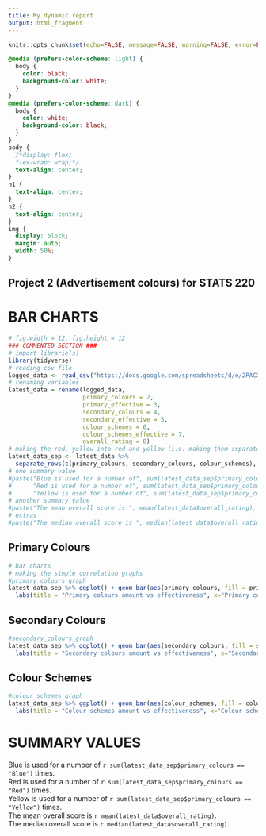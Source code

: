 ---
title: My dynamic report
output: html_fragment
---

```{r setup, include=FALSE}
knitr::opts_chunk$set(echo=FALSE, message=FALSE, warning=FALSE, error=FALSE)

```

```{css}
@media (prefers-color-scheme: light) {
  body {
    color: black;
    background-color: white;
  }
}
@media (prefers-color-scheme: dark) {
  body {
    color: white;
    background-color: black;
  }
}
body {
  /*display: flex;
  flex-wrap: wrap;*/
  text-align: center;
}
h1 {
  text-align: center;
}
h2 {
  text-align: center;
}
img {
  display: block;
  margin: auto;
  width: 50%;
}
```

## Project 2 (Advertisement colours) for STATS 220

# **BAR CHARTS**

```{r fig.width = 8, fig.height = 8}
# fig.width = 12, fig.height = 12
### COMMENTED SECTION ###
# import librarie(s)
library(tidyverse)
# reading csv file
logged_data <- read_csv("https://docs.google.com/spreadsheets/d/e/2PACX-1vQt3NGFc7ZR_dFFon_w3PZS3OL_t3mg4Sf8rJ_IAKFnpIh2PcomBgyRgDxjm55T1pIhAHjZZL1pnzYo/pub?output=csv") 
# renaming variables
latest_data = rename(logged_data, 
                     primary_colours = 2,
                     primary_effective = 3,
                     secondary_colours = 4,
                     secondary_effective = 5,
                     colour_schemes = 6,
                     colour_schemes_effective = 7,
                     overall_rating = 8)
# making the red, yellow into red and yellow (i.e. making them separated)
latest_data_sep <- latest_data %>%
  separate_rows(c(primary_colours, secondary_colours, colour_schemes), sep=", ")
# one summary value
#paste("Blue is used for a number of", sum(latest_data_sep$primary_colours == "Blue"), "times.",
#      "Red is used for a number of", sum(latest_data_sep$primary_colours == "Red"), "times.",
#      "Yellow is used for a number of", sum(latest_data_sep$primary_colours == "Yellow"), "times.")
# another summary value
#paste("The mean overall score is ", mean(latest_data$overall_rating), ".", sep="")
# extras
#paste("The median overall score is ", median(latest_data$overall_rating), ".", sep="")

```

## Primary Colours

```{r fig.width = 8, fig.height = 8}
# bar charts
# making the simple correlation graphs
#primary_colours_graph
latest_data_sep %>% ggplot() + geom_bar(aes(primary_colours, fill = primary_effective))+ 
  labs(title = "Primary colours amount vs effectiveness", x="Primary colours", y="Count", fill="Is the primary colour\neffective in drawing attention?")

```

## Secondary Colours

```{r fig.width = 8, fig.height = 8}
#secondary_colours_graph
latest_data_sep %>% ggplot() + geom_bar(aes(secondary_colours, fill = secondary_effective))+ 
  labs(title = "Secondary colours amount vs effectiveness", x="Secondary colours", y="Count", fill="Is the secondary colour\neffective in drawing attention?")
```

## Colour Schemes

```{r fig.width = 8, fig.height = 8}
#colour_schemes_graph
latest_data_sep %>% ggplot() + geom_bar(aes(colour_schemes, fill = colour_schemes_effective))+ 
  labs(title = "Colour schemes amount vs effectiveness", x="Colour schemes", y="Count", fill="Is the colour scheme\neffective in drawing attention?")
```

# **SUMMARY VALUES**
Blue is used for a number of `r sum(latest_data_sep$primary_colours == "Blue")` times.  
Red is used for a number of `r sum(latest_data_sep$primary_colours == "Red")` times.  
Yellow is used for a number of `r sum(latest_data_sep$primary_colours == "Yellow")` times.  
The mean overall score is `r mean(latest_data$overall_rating)`.   
The median overall score is `r median(latest_data$overall_rating)`.   
